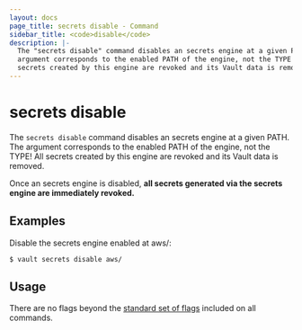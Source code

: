 ```yaml
---
layout: docs
page_title: secrets disable - Command
sidebar_title: <code>disable</code>
description: |-
  The "secrets disable" command disables an secrets engine at a given PATH. The
  argument corresponds to the enabled PATH of the engine, not the TYPE! All
  secrets created by this engine are revoked and its Vault data is removed.
---
```


# secrets disable

The `secrets disable` command disables an secrets engine at a given PATH. The
argument corresponds to the enabled PATH of the engine, not the TYPE! All
secrets created by this engine are revoked and its Vault data is removed.

Once an secrets engine is disabled, **all secrets generated via the secrets
engine are immediately revoked.**

## Examples

Disable the secrets engine enabled at aws/:

```text
$ vault secrets disable aws/
```

## Usage

There are no flags beyond the [standard set of flags](/vault/docs/commands)
included on all commands.
